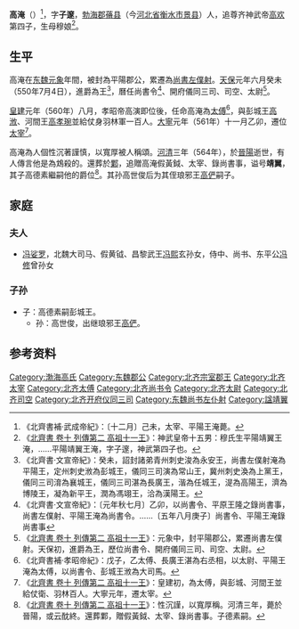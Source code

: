 '''高淹'''（{{bd|？||565年|1月22日|catIdx=G}}）<ref>《北齊書補·武成帝紀》：〔十二月〕己未，太宰、平陽王淹薨。</ref>，字'''子邃'''，[[勃海郡|勃海郡]][[蓨县|蓨县]]（今[[河北省|河北省]][[衡水市|衡水市]][[景县|景县]]）人，追尊齐神武帝[[高欢|高欢]]第四子，生母穆娘<ref>《[[s:北齊書/卷10|北齊書 卷十 列傳第二 高祖十一王]]》：神武皇帝十五男：穆氏生平陽靖翼王淹，……平陽靖翼王淹，字子邃，神武第四子也。</ref>。

==生平==
高淹在[[东魏|东魏]][[元象|元象]]年間，被封為平陽郡公，累遷為[[尚書左僕射|尚書左僕射]]。[[天保_(北齊)|天保]]元年六月癸未（550年7月4日），進爵為王<ref>《北齊書·文宣帝紀》：癸未，詔封諸弟青州刺史浚為永安王，尚書左僕射淹為平陽王，定州刺史浟為彭城王，儀同三司演為常山王，冀州刺史渙為上黨王，儀同三司淯為襄城王，儀同三司湛為長廣王，湝為任城王，湜為高陽王，濟為博陵王，凝為新平王，潤為馮翊王，洽為漢陽王。</ref>，曆任尚書令<ref>《北齊書·文宣帝紀》：〔元年秋七月〕乙卯，以尚書令、平原王隆之錄尚書事，尚書左僕射、平陽王淹為尚書令。……〔五年八月庚子〕尚書令、平陽王淹錄尚書事</ref>、開府儀同三司、司空、太尉<ref>《[[s:北齊書/卷10|北齊書 卷十 列傳第二 高祖十一王]]》：元象中，封平陽郡公，累遷尚書左僕射。天保初，進爵為王，歷位尚書令、開府儀同三司、司空、太尉。</ref>。

[[皇建_(北齊)|皇建]]元年（560年）八月，孝昭帝高演即位後，任命高淹為[[太傅|太傅]]<ref>《北齊書補·孝昭帝紀》：戊子，乙太傅、長廣王湛為右丞相，以太尉、平陽王淹為太傅，以尚書令、彭城王浟為大司馬。</ref>，與彭城王[[高浟|高浟]]、河間王[[高孝琬|高孝琬]]並給仗身羽林軍一百人。[[太寧_(北齊)|大寧]]元年（561年）十一月乙卯，遷位[[太宰|太宰]]<ref>《[[s:北齊書/卷10|北齊書 卷十 列傳第二 高祖十一王]]》：皇建初，為太傅，與彭城、河間王並給仗衛、羽林百人。大寧元年，遷太宰。</ref>。

高淹為人個性沉著謹慎，以寬厚被人稱頌。[[河清|河清]]三年（564年），於[[晉陽|晉陽]]逝世，有人傳言他是為鴆殺的。還葬於[[鄴|鄴]]，追贈高淹假黃鉞、太宰、錄尚書事，谥号'''靖翼'''，其子高德素繼嗣他的爵位<ref>《[[s:北齊書/卷10|北齊書 卷十 列傳第二 高祖十一王]]》：性沉謹，以寬厚稱。河清三年，薨於晉陽，或云酖終。還葬鄴，贈假黃鉞、太宰、錄尚書事。子德素嗣。</ref>。其孙高世俊后为其侄琅邪王[[高俨|高俨]]嗣子。
==家庭==
===夫人===
*[[冯娑罗|冯娑罗]]，北魏大司马、假黄钺、昌黎武王[[冯熙|冯熙]]玄孙女，侍中、尚书、东平公[[冯修|冯修]]曾孙女
===子孙===
*子：高德素嗣彭城王。
**孙：高世俊，出继琅邪王[[高俨|高俨]]。
==参考资料==
{{Reflist|2}}

[[Category:渤海高氏|Category:渤海高氏]]
[[Category:东魏郡公|Category:东魏郡公]]
[[Category:北齐宗室郡王|Category:北齐宗室郡王]]
[[Category:北齐太宰|Category:北齐太宰]]
[[Category:北齐太傅|Category:北齐太傅]]
[[Category:北齐尚书令|Category:北齐尚书令]]
[[Category:北齐太尉|Category:北齐太尉]]
[[Category:北齐司空|Category:北齐司空]]
[[Category:北齐开府仪同三司|Category:北齐开府仪同三司]]
[[Category:东魏尚书左仆射|Category:东魏尚书左仆射]]
[[Category:諡靖翼|Category:諡靖翼]]